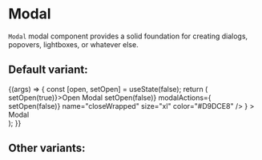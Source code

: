 
<Meta title="Core/Modal" component={Modal} />

# Modal

`Modal` modal component provides a solid foundation for creating dialogs, popovers,
lightboxes, or whatever else.

## Default variant:

<Canvas>
  <Story
    name="Default"
    args={{ disableEscapeKeyDown: true, disableBackdropClick: true }}
  >
    {(args) => {
      const [open, setOpen] = useState(false);
      return (
        <div>
          <ButtonFilled onClick={() => setOpen(true)}>Open Modal</ButtonFilled>
          <Modal
            {...args}
            open={open}
            onClose={() => setOpen(false)}
            modalActions={
              <Icon
                style={{ cursor: "pointer" }}
                onClick={() => setOpen(false)}
                name="closeWrapped"
                size="xl"
                color="#D9DCE8"
              />
            }
          >
            <div
              style={{
                padding: "2rem",
                fontSize: "2rem",
                marginBottom: "15rem",
              }}
            >
              Modal
            </div>
          </Modal>
        </div>
      );
    }}
  </Story>
</Canvas>

## Other variants:

<ArgsTable of={Modal} />
